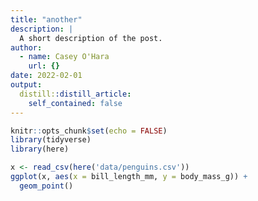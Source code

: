 ```yaml
---
title: "another"
description: |
  A short description of the post.
author:
  - name: Casey O'Hara
    url: {}
date: 2022-02-01
output:
  distill::distill_article:
    self_contained: false
---
```



```r
knitr::opts_chunk$set(echo = FALSE)
library(tidyverse)
library(here)
```

```r
x <- read_csv(here('data/penguins.csv'))
ggplot(x, aes(x = bill_length_mm, y = body_mass_g)) +
  geom_point()
```

